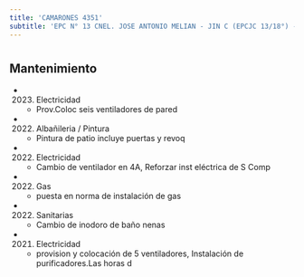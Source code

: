 ```yaml
---
title: 'CAMARONES 4351'
subtitle: 'EPC N° 13 CNEL. JOSE ANTONIO MELIAN - JIN C (EPCJC 13/18°) - ESC. DE MUSICA N° 02'
---
```


#


## Mantenimiento

*  (2023) Electricidad 
    + Prov.Coloc seis ventiladores de pared

*  (2022) Albañileria / Pintura 
    + Pintura de patio incluye puertas y revoq

*  (2022) Electricidad 
    + Cambio de ventilador en 4A, Reforzar inst eléctrica de S Comp

*  (2022) Gas 
    + puesta en norma de instalación de gas

*  (2022) Sanitarias 
    + Cambio de inodoro de baño nenas

*  (2021) Electricidad 
    + provision y colocación de 5 ventiladores, Instalación de purificadores.Las horas d




